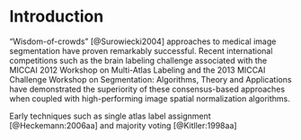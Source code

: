 
# Introduction

"Wisdom-of-crowds" [@Surowiecki2004] approaches to medical image segmentation have
proven remarkably successful.  Recent international competitions such as the
brain labeling challenge associated with the MICCAI 2012 Workshop on Multi-Atlas
Labeling and the 2013 MICCAI Challenge Workshop on Segmentation:
Algorithms, Theory and Applications have demonstrated the superiority of these
consensus-based approaches when coupled with high-performing image spatial
normalization algorithms.

Early techniques such as single atlas label assignment [@Heckemann:2006aa] and majority voting
[@Kitller:1998aa]
